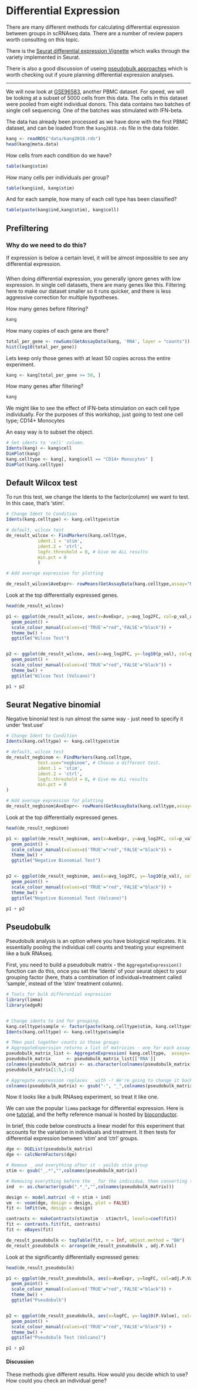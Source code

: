 # Differential Expression {#de2}


There are many different methods for calculating differential expression between groups in scRNAseq data. There are a number of review papers worth consulting on this topic.

There is the [Seurat differential expression Vignette](https://satijalab.org/seurat/archive/v3.1/de_vignette.html) which walks through the variety implemented in Seurat. 

There is also a good discussion of useing [pseudobulk approaches](http://bioconductor.org/books/3.15/OSCA.multisample/multi-sample-comparisons.html#creating-pseudo-bulk-samples) which is worth checking out if youre planning differential expression analyses.

---

We will now look at [GSE96583](https://www.ncbi.nlm.nih.gov/geo/query/acc.cgi?acc=GSE96583), another PBMC dataset. For speed, we will be looking at a subset of 5000 cells from this data. The cells in this dataset were pooled from eight individual donors. This data contains two batches of single cell sequencing. One of the batches was stimulated with IFN-beta.




The data has already been processed as we have done with the first PBMC dataset, and can be loaded from the `kang2018.rds` file in the data folder.

```r
kang <- readRDS("data/kang2018.rds")
head(kang@meta.data)
```

How cells from each condition do we have?
```r
table(kang$stim)
```

How many cells per individuals per group?
```r
table(kang$ind, kang$stim)
```
And for each sample, how many of each cell type has been classified?

```r
table(paste(kang$ind,kang$stim), kang$cell)
```



## Prefiltering

### Why do we need to do this? {- .rational}

If expression is below a certain level, it will be almost impossible to see any differential expression.

### {-}


When doing differential expression, you generally ignore genes with low expression.
In single cell datasets, there are many genes like this. Filtering here to make our dataset smaller so it runs quicker, and there is less aggressive correction for multiple hypotheses.

How many genes before filtering?
```r
kang
```


How many copies of each gene are there?
```r
total_per_gene <- rowSums(GetAssayData(kang, 'RNA', layer = "counts")) #Make sure its RNA assay, layer = counts
hist(log10(total_per_gene))
```



Lets keep only those genes with at least 50 copies across the entire experiment.
```r
kang <- kang[total_per_gene >= 50, ] 
```


How many genes after filtering?
```r
kang
```



We might like to see the effect of IFN-beta stimulation on each cell type individually. For the purposes of this workshop, just going to test one cell type; CD14+ Monocytes 

An easy way is to subset the object. 

```r
# Set idents to 'cell' column.
Idents(kang) <- kang$cell
DimPlot(kang)
kang.celltype <- kang[, kang$cell == "CD14+ Monocytes" ]
DimPlot(kang.celltype)
```




##  Default Wilcox test

To run this test, we change the Idents to the factor(column) we want to test. In this case, that's 'stim'.

```r
# Change Ident to Condition
Idents(kang.celltype) <- kang.celltype$stim

# default, wilcox test
de_result_wilcox <- FindMarkers(kang.celltype, 
            ident.1 = 'stim',
            ident.2 = 'ctrl',
            logfc.threshold = 0, # Give me ALL results
            min.pct = 0
            )

# Add average expression for plotting

de_result_wilcox$AveExpr<- rowMeans(GetAssayData(kang.celltype,assay="RNA", layer = "data")[rownames(de_result_wilcox),])
```

Look at the top differentially expressed genes.
```r
head(de_result_wilcox)
```

```r
p1 <- ggplot(de_result_wilcox, aes(x=AveExpr, y=avg_log2FC, col=p_val_adj < 0.05)) +
  geom_point() +
  scale_colour_manual(values=c('TRUE'="red",'FALSE'="black")) + 
  theme_bw() +
  ggtitle("Wilcox Test")


p2 <- ggplot(de_result_wilcox, aes(x=avg_log2FC, y=-log10(p_val), col=p_val_adj < 0.05)) +
  geom_point() +
  scale_colour_manual(values=c('TRUE'="red",'FALSE'="black")) + 
  theme_bw() +
  ggtitle("Wilcox Test (Volcano)")

p1 + p2
```


## Seurat Negative binomial

Negative binonial test is run almost the same way - just need to specify it under 'test.use'

```r

# Change Ident to Condition
Idents(kang.celltype) <- kang.celltype$stim

# default, wilcox test
de_result_negbinom <- FindMarkers(kang.celltype, 
            test.use="negbinom", # Choose a different test.
            ident.1 = 'stim',
            ident.2 = 'ctrl',
            logfc.threshold = 0, # Give me ALL results
            min.pct = 0
)

# Add average expression for plotting
de_result_negbinom$AveExpr<- rowMeans(GetAssayData(kang.celltype,assay="RNA", layer = "data")[rownames(de_result_negbinom),])
```



Look at the top differentially expressed genes.
```r
head(de_result_negbinom)
```

```r
p1 <- ggplot(de_result_negbinom, aes(x=AveExpr, y=avg_log2FC, col=p_val_adj < 0.05)) +
  geom_point() +
  scale_colour_manual(values=c('TRUE'="red",'FALSE'="black")) + 
  theme_bw() +
  ggtitle("Negative Bionomial Test")


p2 <- ggplot(de_result_negbinom, aes(x=avg_log2FC, y=-log10(p_val), col=p_val_adj < 0.05)) +
  geom_point() +
  scale_colour_manual(values=c('TRUE'="red",'FALSE'="black")) + 
  theme_bw() +
  ggtitle("Negative Bionomial Test (Volcano)")

p1 + p2
```


## Pseudobulk

Pseudobulk analysis is an option where you have biological replicates. It is essentially pooling the individual cell counts and treating your expreiment like a bulk RNAseq.


First, you need to build a pseudobulk matrix - the `AggregateExpression()` function can do this, once you set the 'Idents' of your seurat object to your grouping factor (here, thats a combination of individual+treatment called 'sample', instead of the 'stim' treatment column).

```r
# Tools for bulk differential expression
library(limma)
library(edgeR)


# Change idents to ind for grouping.
kang.celltype$sample <- factor(paste(kang.celltype$stim, kang.celltype$ind, sep="_"))
Idents(kang.celltype) <- kang.celltype$sample

# THen pool together counts in those groups
# AggregateExperssion returns a list of matricies - one for each assay requested (even just requesting one)
pseudobulk_matrix_list <- AggregateExpression( kang.celltype,  assays='RNA')
pseudobulk_matrix      <- pseudobulk_matrix_list[['RNA']]
colnames(pseudobulk_matrix) <- as.character(colnames(pseudobulk_matrix)) # Changes colnames to simple text
pseudobulk_matrix[1:5,1:4]

# Aggregate expression replaces _ with -! We're going to change it back (for limma.)
colnames(pseudobulk_matrix) <- gsub("-", "_",colnames(pseudobulk_matrix))

```

Now it looks like a bulk RNAseq experiment, so treat it like one.

We can use the popular `limma` package for differential expression. Here is one [tutorial](https://ucdavis-bioinformatics-training.github.io/2018-June-RNA-Seq-Workshop/thursday/DE.html), and the hefty reference manual is hosted by [bioconductor](https://bioconductor.org/packages/release/bioc/html/limma.html).

In brief, this code below constructs a linear model for this experiment that accounts for the variation in individuals and treatment. It then tests for differential expression between 'stim' and 'ctrl' groups.

```R
dge <- DGEList(pseudobulk_matrix)
dge <- calcNormFactors(dge)

# Remove _ and everything after it - yeilds stim group
stim <- gsub("_.*","",colnames(pseudobulk_matrix)) 

# Removing everything before the _ for the individua, then converting those numerical ind explictiy to text. Else limma will treat them as numbers!
ind  <- as.character(gsub(".*_","",colnames(pseudobulk_matrix))) 

design <- model.matrix( ~0 + stim + ind)
vm  <- voom(dge, design = design, plot = FALSE)
fit <- lmFit(vm, design = design)

contrasts <- makeContrasts(stimstim - stimctrl, levels=coef(fit))
fit <- contrasts.fit(fit, contrasts)
fit <- eBayes(fit)

de_result_pseudobulk <- topTable(fit, n = Inf, adjust.method = "BH")
de_result_pseudobulk <- arrange(de_result_pseudobulk , adj.P.Val)
```


Look at the significantly differentially expressed genes:
```r
head(de_result_pseudobulk)
```


```r
p1 <- ggplot(de_result_pseudobulk, aes(x=AveExpr, y=logFC, col=adj.P.Val < 0.05)) +
  geom_point() +
  scale_colour_manual(values=c('TRUE'="red",'FALSE'="black")) + 
  theme_bw() +
  ggtitle("Pseudobulk")


p2 <- ggplot(de_result_pseudobulk, aes(x=logFC, y=-log10(P.Value), col=adj.P.Val < 0.05)) +
  geom_point() +
  scale_colour_manual(values=c('TRUE'="red",'FALSE'="black")) + 
  theme_bw() +
  ggtitle("Pseudobulk Test (Volcano)")

p1 + p2

```

#### Discussion {- .challenge}

These methods give different results. How would you decide which to use? How could you check an individual gene?


